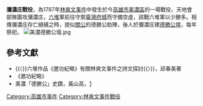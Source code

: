 {{Infobox Military Conflict
|conflict=瀰濃庄戰役
|partof=[[林爽文事件|林爽文事件]]
|image=
|caption=
|place=福建省臺灣府[[鳳山縣_(臺灣)|鳳山縣]]（今[[高雄市|高雄市]]）
|date=1787年6月
|result=六堆軍擊退來犯的天地會部隊
|combatant1= [[六堆軍|六堆軍]]
|combatant2= [[天地會|天地會]]
|commander1=
|commander2=
|strength1=
|strength2=
|casualties1=
|casualties2=
}}
'''瀰濃庄戰役'''，為1787年[[林爽文事件|林爽文事件]]中發生於今[[高雄市|高雄市]][[美濃區|美濃區]]的一場戰役，天地會部隊圍攻瀰濃庄，[[六堆|六堆]]軍前往守禦[[臺灣府城|臺灣府城]]而守備空虛，該戰六堆軍以少勝多。相傳瀰濃庄存亡絕續之時，貌似[[關公|關公]]的德勝公助陣，後人於彌濃庄建[[德勝公壇|德勝公壇]]，每年祭祀。
[[File:美濃德勝公壇.jpg|thumb]]
==參考文獻==
<div class="references-small">
<references />
*{{〈}}六堆作品《邀功紀略》有關林爽文事件之詩文探討{{〉}}，邱春美著
*《邀功紀略》
* 美濃「德勝公」史蹟，黃山高，[http://www.chi-san-chi.com/2culture/db/s_wei/low_hand_wind_cloud/dersenkon.html] {{Wayback|url=http://www.chi-san-chi.com/2culture/db/s_wei/low_hand_wind_cloud/dersenkon.html |date=20210413011343 }}
</div>

{{台灣戰爭史}}
{{臺灣清治時期歷史事件}}

[[Category:高雄市事件|Category:高雄市事件]]
[[Category:林爽文事件戰役|Category:林爽文事件戰役]]